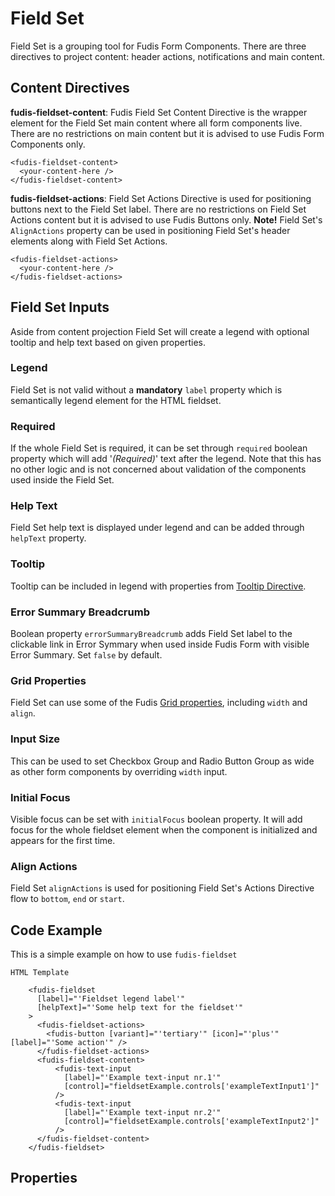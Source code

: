 
<Meta title="Components/Form/Field Set" />

# Field Set

Field Set is a grouping tool for Fudis Form Components. There are three directives to project content: header actions, notifications and main content.

## Content Directives

**fudis-fieldset-content**: Fudis Field Set Content Directive is the wrapper element for the Field Set main content where all form components live.
There are no restrictions on main content but it is advised to use Fudis Form Components only.

```
<fudis-fieldset-content>
  <your-content-here />
</fudis-fieldset-content>
```

**fudis-fieldset-actions**: Field Set Actions Directive is used for positioning buttons next to the Field Set label.
There are no restrictions on Field Set Actions content but it is advised to use Fudis Buttons only. 
**Note!** Field Set's `AlignActions` property can be used in positioning Field Set's header elements along with Field Set Actions.
```
<fudis-fieldset-actions>
  <your-content-here />
</fudis-fieldset-actions>
```

## Field Set Inputs

Aside from content projection Field Set will create a legend with optional tooltip and help text based on given properties.

### Legend

Field Set is not valid without a **mandatory** `label` property which is semantically legend element for the HTML fieldset.

### Required

If the whole Field Set is required, it can be set through `required` boolean property which will add '_(Required)_' text after the legend.
Note that this has no other logic and is not concerned about validation of the components used inside the Field Set.

### Help Text

Field Set help text is displayed under legend and can be added through `helpText` property.

### Tooltip

Tooltip can be included in legend with properties from [Tooltip Directive](/docs/directives-tooltip--documentation).

### Error Summary Breadcrumb

Boolean property `errorSummaryBreadcrumb` adds Field Set label to the clickable link in Error Symmary when used inside Fudis Form with visible Error Summary. Set `false` by default.

### Grid Properties

Field Set can use some of the Fudis [Grid properties](/docs/foundations-grid--documentation), including `width` and `align`.

### Input Size

This can be used to set Checkbox Group and Radio Button Group as wide as other form components by overriding `width` input.

### Initial Focus

Visible focus can be set with `initialFocus` boolean property. It will add focus for the whole fieldset element when the component is initialized and appears for the first time.

### Align Actions
Field Set `alignActions` is used for positioning Field Set's Actions Directive flow to `bottom`, `end` or `start`.

## Code Example

This is a simple example on how to use `fudis-fieldset`

```
HTML Template

    <fudis-fieldset
      [label]="'Fieldset legend label'"
      [helpText]="'Some help text for the fieldset'"
    >
      <fudis-fieldset-actions>
        <fudis-button [variant]="'tertiary'" [icon]="'plus'" [label]="'Some action'" />
      </fudis-fieldset-actions>
      <fudis-fieldset-content>
          <fudis-text-input
            [label]="'Example text-input nr.1'"
            [control]="fieldsetExample.controls['exampleTextInput1']"
          />
          <fudis-text-input
            [label]="'Example text-input nr.2'"
            [control]="fieldsetExample.controls['exampleTextInput2']"
          />
      </fudis-fieldset-content>
    </fudis-fieldset>
```

## Properties

<ArgTypes of={FieldSetComponent} />
